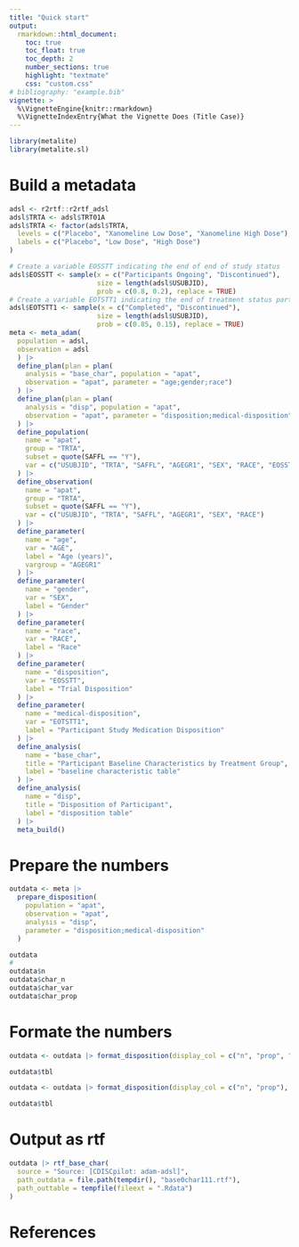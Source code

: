 ```yaml
---
title: "Quick start"
output:
  rmarkdown::html_document:
    toc: true
    toc_float: true
    toc_depth: 2
    number_sections: true
    highlight: "textmate"
    css: "custom.css"
# bibliography: "example.bib"
vignette: >
  %\VignetteEngine{knitr::rmarkdown}
  %\VignetteIndexEntry{What the Vignette Does (Title Case)}
---
```


```r
library(metalite)
library(metalite.sl)
```

# Build a metadata
```r
adsl <- r2rtf::r2rtf_adsl
adsl$TRTA <- adsl$TRT01A
adsl$TRTA <- factor(adsl$TRTA,
  levels = c("Placebo", "Xanomeline Low Dose", "Xanomeline High Dose"),
  labels = c("Placebo", "Low Dose", "High Dose")
)

# Create a variable EOSSTT indicating the end of end of study status
adsl$EOSSTT <- sample(x = c("Participants Ongoing", "Discontinued"),
                      size = length(adsl$USUBJID), 
                      prob = c(0.8, 0.2), replace = TRUE)
# Create a variable EOTSTT1 indicating the end of treatment status part 1
adsl$EOTSTT1 <- sample(x = c("Completed", "Discontinued"),
                      size = length(adsl$USUBJID), 
                      prob = c(0.85, 0.15), replace = TRUE)
meta <- meta_adam(
  population = adsl,
  observation = adsl
  ) |>
  define_plan(plan = plan(
    analysis = "base_char", population = "apat",
    observation = "apat", parameter = "age;gender;race")
  ) |>
  define_plan(plan = plan(
    analysis = "disp", population = "apat",
    observation = "apat", parameter = "disposition;medical-disposition")
  ) |>
  define_population(
    name = "apat",
    group = "TRTA",
    subset = quote(SAFFL == "Y"),
    var = c("USUBJID", "TRTA", "SAFFL", "AGEGR1", "SEX", "RACE", "EOSSTT", "EOTSTT1")
  ) |>
  define_observation(
    name = "apat",
    group = "TRTA",
    subset = quote(SAFFL == "Y"),
    var = c("USUBJID", "TRTA", "SAFFL", "AGEGR1", "SEX", "RACE")
  ) |>
  define_parameter(
    name = "age",
    var = "AGE",
    label = "Age (years)",
    vargroup = "AGEGR1"
  ) |>
  define_parameter(
    name = "gender",
    var = "SEX",
    label = "Gender"
  ) |>
  define_parameter(
    name = "race",
    var = "RACE",
    label = "Race"
  ) |>
  define_parameter(
    name = "disposition",
    var = "EOSSTT",
    label = "Trial Disposition"
  ) |>
  define_parameter(
    name = "medical-disposition",
    var = "EOTSTT1",
    label = "Participant Study Medication Disposition"
  ) |>
  define_analysis(
    name = "base_char",
    title = "Participant Baseline Characteristics by Treatment Group",
    label = "baseline characteristic table"
  ) |>
  define_analysis(
    name = "disp",
    title = "Disposition of Participant",
    label = "disposition table"
  ) |>
  meta_build()
```

# Prepare the numbers
```r
outdata <- meta |>
  prepare_disposition(
    population = "apat",
    observation = "apat",
    analysis = "disp",
    parameter = "disposition;medical-disposition"
  )

outdata
#
outdata$n
outdata$char_n
outdata$char_var
outdata$char_prop
```

# Formate the numbers
```r
outdata <- outdata |> format_disposition(display_col = c("n", "prop", "total"), digits_prop = 2)

outdata$tbl
```

```r
outdata <- outdata |> format_disposition(display_col = c("n", "prop"), digits_prop = 3)

outdata$tbl
```

# Output as rtf
```r
outdata |> rtf_base_char(
  source = "Source: [CDISCpilot: adam-adsl]",
  path_outdata = file.path(tempdir(), "base0char111.rtf"),
  path_outtable = tempfile(fileext = ".Rdata")
)
```

# References
